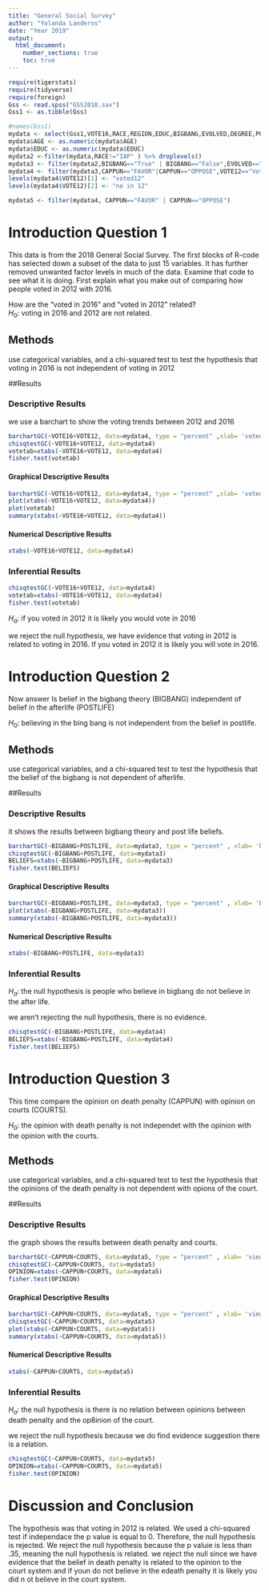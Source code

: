 ```yaml
---
title: "General Social Survey"
author: "Yolanda Landeros"
date: "Year 2019"
output: 
  html_document:
    number_sections: true
    toc: true
---
```



```r
require(tigerstats)
require(tidyverse)
require(foreign)
Gss <- read.spss("GSS2018.sav")
Gss1 <- as.tibble(Gss)
```

```r
#names(Gss1)
mydata <- select(Gss1,VOTE16,RACE,REGION,EDUC,BIGBANG,EVOLVED,DEGREE,POSTLIFE,AGE,OWNGUN,CAPPUN,COURTS,POLVIEWS,VOTE12,GOD)
mydata$AGE <- as.numeric(mydata$AGE)
mydata$EDUC <- as.numeric(mydata$EDUC)
mydata2 <-filter(mydata,RACE!="IAP" ) %>% droplevels()
mydata3 <- filter(mydata2,BIGBANG=="True" | BIGBANG=="False",EVOLVED=="True"|EVOLVED=="False",POSTLIFE=="YES"|POSTLIFE=="NO",OWNGUN=="YES"|OWNGUN=="NO",COURTS=="TOO HARSH"|COURTS=="NOT HARSH ENOUGH"|COURTS=="ABOUT RIGHT") %>% droplevels()
mydata4 <- filter(mydata3,CAPPUN=="FAVOR"|CAPPUN=="OPPOSE",VOTE12=="Voted"|VOTE12=="Did not vote",VOTE16=="Voted"|VOTE16=="Did not vote") %>% droplevels()
levels(mydata4$VOTE12)[1] <- "voted12"
levels(mydata4$VOTE12)[2] <- "no in 12"

mydata5 <- filter(mydata4, CAPPUN=="FAVOR" | CAPPUN=="OPPOSE")

```


# Introduction Question 1

<!--In this section you explain what you are trying to show.  Where did the data come from?  What is the research or other question you are trying to answer?!-->

This data is from the 2018 General Social Survey. The first blocks of R-code has selected down a subset of the data to just 15 variables. It has further removed unwanted factor levels in much of the data. Examine that code to see what it is doing. First explain what you make out of comparing how people voted in 2012 with 2016.

How are the "voted in 2016" and "voted in 2012" related?  
$H_0:$ voting in 2016 and 2012 are not related.  



## Methods

<!--Decide on your methods:  use "variable analysis" or other appropriate descriptors.  Make sure to choose at least one graphical method and at least one numerical method.!-->
 use categorical variables, and a chi-squared test to test the hypothesis that voting in 2016 is not independent of voting in 2012

##Results

<!--Divide this section into two sub-sections:  One for your descriptive  results and one for your inferential results.!-->


### Descriptive Results

we use a barchart to show the voting trends between 2012 and 2016

```r
barchartGC(~VOTE16+VOTE12, data=mydata4, type = "percent" ,xlab= 'voted in 2016') 
chisqtestGC(~VOTE16+VOTE12, data=mydata4)
votetab=xtabs(~VOTE16+VOTE12, data=mydata4)
fisher.test(votetab)
```

#### Graphical Descriptive Results

<!--Graphical results here.  Make sure to show your code.  Provide appropriate labels for axes, giving units if possible, and provide a good title for the graph, too.  Use the graphical results to describe the patterns if any that exist in the data as focused toward the research question!-->

```r
barchartGC(~VOTE16+VOTE12, data=mydata4, type = "percent" ,xlab= 'voted in 2016') 
plot(xtabs(~VOTE16+VOTE12, data=mydata4))
plot(votetab)
summary(xtabs(~VOTE16+VOTE12, data=mydata4))
```


#### Numerical Descriptive Results

<!--Numerical results go here. Use the numerical results to describe the patterns if any that exist in the data as focused toward the research question!--> 
```r
xtabs(~VOTE16+VOTE12, data=mydata4)
```


### Inferential Results

<!--State hypothesis clearly.  Make sure your discussion of the inferential test covers all the aspects that the test output produces, such as test statistic, p-value etc.  Make a decision about the null hypothesis, explain the assumptions on which the selected test/procedure was based, and why the chosen procedure satisfys the assumptions and is appropriate to answer the research question!-->

```r
chisqtestGC(~VOTE16+VOTE12, data=mydata4)
votetab=xtabs(~VOTE16+VOTE12, data=mydata4)
fisher.test(votetab)
```

$H_a$: if you voted in 2012 it is likely you would vote in 2016

we reject the null hypothesis, we have evidence that voting in 2012 is related to voting in 2016. If you voted in 2012 it is likely you will vote in 2016.

# Introduction Question 2

<!--In this section you explain what you are trying to show.  Where did the data come from?  What is the research or other question you are trying to answer?!-->

Now answer Is belief in the bigbang theory (BIGBANG) independent of belief in the afterlife (POSTLIFE)

$H_0:$ believing in the bing bang is not independent from the belief in postlife.

## Methods

<!--Decide on your methods:  use "variable analysis" or other appropriate descriptors.  Make sure to choose at least one graphical method and at least one numerical method.!-->

 use categorical variables, and a chi-squared test to test the hypothesis that the belief of the bigbang is not dependent of afterlife.


##Results

<!--Divide this section into two sub-sections:  One for your descriptive  results and one for your inferential results.!-->

### Descriptive Results
it shows the results between bigbang theory and post life beliefs.

```r
barchartGC(~BIGBANG+POSTLIFE, data=mydata3, type = "percent" , xlab= 'believe in postlife' , main= 'believe in bigbang') 
chisqtestGC(~BIGBANG+POSTLIFE, data=mydata3)
BELIEFS=xtabs(~BIGBANG+POSTLIFE, data=mydata3)
fisher.test(BELIEFS)
```


#### Graphical Descriptive Results

<!--Graphical results here.  Make sure to show your code.  Provide appropriate labels for axes, giving units if possible, and provide a good title for the graph, too.  Use the graphical results to describe the patterns if any that exist in the data as focused toward the research question!-->
```r
barchartGC(~BIGBANG+POSTLIFE, data=mydata3, type = "percent" , xlab= 'believe in postlife' , main= 'believe in bigbang')
plot(xtabs(~BIGBANG+POSTLIFE, data=mydata3))
summary(xtabs(~BIGBANG+POSTLIFE, data=mydata3))
```


#### Numerical Descriptive Results

<!--Numerical results go here. Use the numerical results to describe the patterns if any that exist in the data as focused toward the research question!-->

```r
xtabs(~BIGBANG+POSTLIFE, data=mydata3)
```


### Inferential Results

<!--State hypothesis clearly.  Make sure your discussion of the inferential test covers all the aspects that the test output produces, such as test statistic, p-value etc.  Make a decision about the null hypothesis, explain the assumptions on which the selected test/procedure was based, and why the chosen procedure satisfys the assumptions and is appropriate to answer the research question!-->

$H_a$: the null hypothesis is people who believe in bigbang do not believe in the after life.

we aren't rejecting the null hypothesis, there is no evidence.


```r
chisqtestGC(~BIGBANG+POSTLIFE, data=mydata4)
BELIEFS=xtabs(~BIGBANG+POSTLIFE, data=mydata4)
fisher.test(BELIEFS)
```


# Introduction Question 3

<!--In this section you explain what you are trying to show.  Where did the data come from?  What is the research or other question you are trying to answer?!-->

This time compare the opinion on death penalty (CAPPUN) with opinion on courts (COURTS).

$H_0:$ the opinion with death penalty is not independet with the opinion with the opinion with the courts.

## Methods

<!--Decide on your methods:  use "variable analysis" or other appropriate descriptors.  Make sure to choose at least one graphical method and at least one numerical method.!-->
 use categorical variables, and a chi-squared test to test the hypothesis that the opinions of the death penalty is not dependent with opions of the court.

##Results

<!--Divide this section into two sub-sections:  One for your descriptive  results and one for your inferential results.!-->

### Descriptive Results
the graph shows the results between death penalty and courts.
```r
barchartGC(~CAPPUN+COURTS, data=mydata5, type = "percent" , xlab= 'view on CAPPUN' , main= 'view on the COURTS') 
chisqtestGC(~CAPPUN+COURTS, data=mydata5)
OPINION=xtabs(~CAPPUN+COURTS, data=mydata5)
fisher.test(OPINION)
```

#### Graphical Descriptive Results

<!--Graphical results here.  Make sure to show your code.  Provide appropriate labels for axes, giving units if possible, and provide a good title for the graph, too.  Use the graphical results to describe the patterns if any that exist in the data as focused toward the research question!-->
```r
barchartGC(~CAPPUN+COURTS, data=mydata5, type = "percent" , xlab= 'view on CAPPUN' , main= 'view on the COURTS') 
chisqtestGC(~CAPPUN+COURTS, data=mydata5)
plot(xtabs(~CAPPUN+COURTS, data=mydata5))
summary(xtabs(~CAPPUN+COURTS, data=mydata5))
```


#### Numerical Descriptive Results

<!--Numerical results go here. Use the numerical results to describe the patterns if any that exist in the data as focused toward the research question!-->
```r
xtabs(~CAPPUN+COURTS, data=mydata5)
```


### Inferential Results

<!--State hypothesis clearly.  Make sure your discussion of the inferential test covers all the aspects that the test output produces, such as test statistic, p-value etc.  Make a decision about the null hypothesis, explain the assumptions on which the selected test/procedure was based, and why the chosen procedure satisfys the assumptions and is appropriate to answer the research question!-->
$H_a$: the null hypothesis is there is no relation between opinions between death penalty and the op8inion of the court.

we reject the null hypothesis because we do find evidence suggestion there is a relation.



```r
chisqtestGC(~CAPPUN+COURTS, data=mydata5)
OPINION=xtabs(~CAPPUN+COURTS, data=mydata5)
fisher.test(OPINION)
```



# Discussion and Conclusion

<!--Discussion and conclusion here.  If you found a relationship be sure to consider whether the relationship occurs because one of the variavbles causes the other, or whether they perhasps are related for some other reason.  Watch the chapter 6 videos from the GeorgeTown videos collection.!-->
The hypothesis was that voting in 2012 is related. We used a chi-squared test if independace the p value is equal to 0. Therefore, the null hypothesis is rejected. We reject the null hypothesis because the p valuie is less than .35, meaning the null hypothesis is related. we reject the null since we have evidence that the belief in death penalty is related to the opinion to the court system and if youn do not believe in the edeath penalty it is likely you did n ot believe in the court system.
